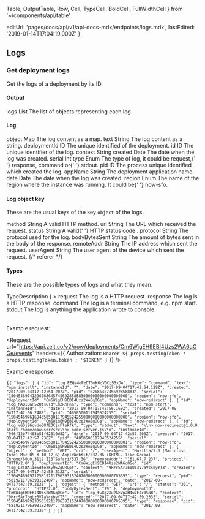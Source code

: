   Table,
  OutputTable,
  Row,
  Cell,
  TypeCell,
  BoldCell,
  FullWidthCell
} from '~/components/api/table'

  editUrl: 'pages/docs/api/v1/api-docs-mdx/endpoints/logs.mdx',
  lastEdited: '2019-01-14T17:04:19.000Z'
}

## Logs

### Get deployment logs

<Endpoint method="GET" url="/v2/now/deployments/:id/events" />

Get the logs of a deployment by its ID.

#### Output

<OutputTable>
  <Row>
    <BoldCell>logs</BoldCell>
    <TypeCell>List</TypeCell>
    <Cell>The list of objects representing each log.</Cell>
  </Row>
</OutputTable>

#### Log

<OutputTable>
  <Row>
    <BoldCell>object</BoldCell>
    <TypeCell>Map</TypeCell>
    <Cell>The log content as a map.</Cell>
  </Row>
  <Row>
    <BoldCell>text</BoldCell>
    <TypeCell>String</TypeCell>
    <Cell>The log content as a string.</Cell>
  </Row>
  <Row>
    <BoldCell>deploymentId</BoldCell>
    <TypeCell>ID</TypeCell>
    <Cell>The unique identified of the deployment.</Cell>
  </Row>
  <Row>
    <BoldCell>id</BoldCell>
    <TypeCell>ID</TypeCell>
    <Cell>The unique identifier of the log.</Cell>
  </Row>
  <Row>
    <BoldCell>context</BoldCell>
    <TypeCell>String</TypeCell>
    <Cell />
  </Row>
  <Row>
    <BoldCell>created</BoldCell>
    <TypeCell>Date</TypeCell>
    <Cell>The date when the log was created.</Cell>
  </Row>
  <Row>
    <BoldCell>serial</BoldCell>
    <TypeCell>Int</TypeCell>
    <Cell />
  </Row>
  <Row>
    <BoldCell>type</BoldCell>
    <TypeCell>Enum</TypeCell>
    <Cell>
      The type of log, it could be <InlineCode>request</InlineCode>,{' '}
      <InlineCode>response</InlineCode>, <InlineCode>command</InlineCode> or{' '}
      <InlineCode>stdout</InlineCode>.
    </Cell>
  </Row>
  <Row>
    <BoldCell>pid</BoldCell>
    <TypeCell>ID</TypeCell>
    <Cell>The process unique identified which created the log.</Cell>
  </Row>
  <Row>
    <BoldCell>appName</BoldCell>
    <TypeCell>String</TypeCell>
    <Cell>The deployment application name.</Cell>
  </Row>
  <Row>
    <BoldCell>date</BoldCell>
    <TypeCell>Date</TypeCell>
    <Cell>The date when the log was created.</Cell>
  </Row>
  <Row>
    <BoldCell>region</BoldCell>
    <TypeCell>Enum</TypeCell>
    <Cell>
      The name of the region where the instance was running. It could be{' '}
      <InlineCode>now-sfo</InlineCode>.
    </Cell>
  </Row>
</OutputTable>

#### Log object key

These are the usual keys of the key `object` of the logs.

<OutputTable>
  <Row>
    <BoldCell>method</BoldCell>
    <TypeCell>String</TypeCell>
    <Cell>A valid HTTP method.</Cell>
  </Row>
  <Row>
    <BoldCell>uri</BoldCell>
    <TypeCell>String</TypeCell>
    <Cell>The URL which received the request.</Cell>
  </Row>
  <Row>
    <BoldCell>status</BoldCell>
    <TypeCell>String</TypeCell>
    <Cell>
      A valid{' '}
      <Link href="https://en.wikipedia.org/wiki/List_of_HTTP_status_codes">
        HTTP status code
      </Link>
      .
    </Cell>
  </Row>
  <Row>
    <BoldCell>protocol</BoldCell>
    <TypeCell>String</TypeCell>
    <Cell>The protocol used for the log.</Cell>
  </Row>
  <Row>
    <BoldCell>bodyBytesSent</BoldCell>
    <TypeCell>String</TypeCell>
    <Cell>The amount of bytes sent in the body of the response.</Cell>
  </Row>
  <Row>
    <BoldCell>remoteAddr</BoldCell>
    <TypeCell>String</TypeCell>
    <Cell>The IP address which sent the request.</Cell>
  </Row>
  <Row>
    <BoldCell>userAgent</BoldCell>
    <TypeCell>String</TypeCell>
    <Cell>The user agent of the device which sent the request.</Cell>
  </Row>
  {/* <Row>
    <BoldCell>referer</BoldCell>
    <TypeCell></TypeCell>
    <Cell></Cell>
  </Row> */}
</OutputTable>

#### Types

These are the possible types of logs and what they mean.

<Table
  head={
    <Row>
      <Cell isHead>Type</Cell>
      <FullWidthCell isHead>Description</FullWidthCell>
    </Row>
  }
>
  <Row>
    <BoldCell>request</BoldCell>
    <Cell>The log is a HTTP request.</Cell>
  </Row>
  <Row>
    <BoldCell>response</BoldCell>
    <Cell>The log is a HTTP response.</Cell>
  </Row>
  <Row>
    <BoldCell>command</BoldCell>
    <Cell>
      The log is a terminal command, e.g. <InlineCode>npm start</InlineCode>.
    </Cell>
  </Row>
  <Row>
    <BoldCell>stdout</BoldCell>
    <Cell>The log is anything the application wrote to console.</Cell>
  </Row>
</Table>

<Example>
  Example request:

<Request
  url="https://api.zeit.co/v2/now/deployments/Cm6WigEH9EBI4Uzs2WA6qOGe/events"
  headers={{
    Authorization: `Bearer ${
      props.testingToken ? props.testingToken.token : '$TOKEN'
    }`
  }}
/>

Example response:

<Code lang="json">{`{
    "logs": [
      {
        "id": "log_EEQs4oPeDT3mK6qVDCg53xOA",
        "type": "command",
        "text": "npm install",
        "instanceId": "",
        "date": "2017-09-04T17:42:54.129Z",
        "created": "2017-09-04T17:42:54.207Z",
        "pid": "6268645745692858883",
        "serial": "150454697412962686457456928588830000000000000000000",
        "region": "now-sfo",
        "deploymentId": "Cm6WigEH9EBI4Uzs2WA6qOGe",
        "appName": "now-redirect"
      },
      {
        "id": "log_MABiQaH5ZQtsGldYCm2RnFna",
        "type": "command",
        "text": "npm start",
        "instanceId": "",
        "date": "2017-09-04T17:42:56.169Z",
        "created": "2017-09-04T17:42:56.248Z",
        "pid": "4858500117945524255",
        "serial": "150454697616948585001179455242550000000000000000000",
        "region": "now-sfo",
        "deploymentId": "Cm6WigEH9EBI4Uzs2WA6qOGe",
        "appName": "now-redirect"
      },
      {
        "id": "log_vGDj96qvUoG8fEJCjcFleRfk",
        "type": "stdout",
        "text": "\\n> now-redirect@1.0.0 start /home/nowuser/src\\n> node server.js\\n",
        "instanceId": "996f12b74403b51f62310d82",
        "date": "2017-09-04T17:42:57.209Z",
        "created": "2017-09-04T17:42:57.236Z",
        "pid": "4858500117945524255",
        "serial": "150454697720948585001179455242550000000000000000001",
        "region": "now-sfo",
        "deploymentId": "Cm6WigEH9EBI4Uzs2WA6qOGe",
        "appName": "now-redirect"
      },
      {
        "object": {
          "method": "GET",
          "uri": "/",
          "userAgent": "Mozilla/5.0 (Macintosh; Intel Mac OS X 10_12_6) AppleWebKit/537.36 (KHTML, like Gecko) Chrome/60.0.3112.113 Safari/537.36",
          "remoteAddr": "181.67.7.237",
          "protocol": "HTTP/2.0"
        },
        "deploymentId": "Cm6WigEH9EBI4Uzs2WA6qOGe",
        "id": "log_DZlBA1IeSdfezFy962gURCpf",
        "context": "9HrrSAr7bqUz3V7aVcsbyYT3",
        "created": "2017-09-04T17:42:59.212Z",
        "serial": "150454697921258192117963931524070000000000000705393",
        "type": "request",
        "pid": "5819211796393152407",
        "appName": "now-redirect",
        "date": "2017-09-04T17:42:59.212Z"
      },
      {
        "object": {
          "method": "GET",
          "uri": "/",
          "status": "301",
          "protocol": "HTTP/2.0",
          "bodyBytesSent": "79"
        },
        "deploymentId": "Cm6WigEH9EBI4Uzs2WA6qOGe",
        "id": "log_tw8g2Xu2AEVp2H4u7FJc05NB",
        "context": "9HrrSAr7bqUz3V7aVcsbyYT3",
        "created": "2017-09-04T17:42:59.233Z",
        "serial": "150454697923358192117963931524070000000000000705395",
        "type": "response",
        "pid": "5819211796393152407",
        "appName": "now-redirect",
        "date": "2017-09-04T17:42:59.233Z"
      }
    ]
  }`}</Code>
</Example>
